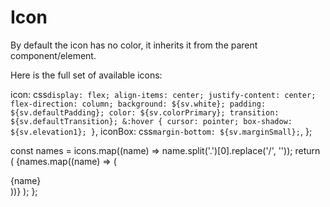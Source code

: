 



# Icon
By default the icon has no color, it inherits it from the parent component/element.

<Playground component={Icon}>
  <Icon name="globe" />
</Playground>


Here is the full set of available icons:

  icon: css`
    display: flex;
    align-items: center;
    justify-content: center;
    flex-direction: column;
    background: ${sv.white};
    padding: ${sv.defaultPadding};
    color: ${sv.colorPrimary};
    transition: ${sv.defaultTransition};
    &:hover {
      cursor: pointer;
      box-shadow: ${sv.elevation1};
    }
  `,
  iconBox: css`
    margin-bottom: ${sv.marginSmall};
  `,
};

  const names = icons.map((name) => name.split('.')[0].replace('/', ''));
  return (
    <Flex wrap vSpacing={Sizes.SMALL} hSpacing={Sizes.SMALL}>
      {names.map((name) => (
        <FlexItem key={name} flex={1/4}>
          <div className={styles.icon}>
            <div className={styles.iconBox}>
              <Icon name={name} />
            </div>
            <div>{name}</div>
          </div>
        </FlexItem>
      ))}
    </Flex>
  );
};

<Icons />
